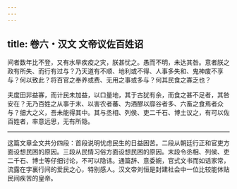 ```yaml
---
---
---
```

title: 卷六・汉文 文帝议佐百姓诏
---

间者数年比不登，又有水旱疾疫之灾，朕甚忧之。愚而不明，未达其咎。意者朕之政有所失、而行有过与？乃天道有不顺、地利或不得、人事多失和、鬼神废不享与？何以致此？将百官之奉养或费、无用之事或多与？何其民食之寡乏也？

夫度田非益寡，而计民未加益，以口量地，其于古犹有余，而食之甚不足者，其咎安在？无乃百姓之从事于末、以害农者蕃、为酒醪以靡谷者多、六畜之食焉者众与？细大之义，吾未能得其中。其与丞相、列侯、吏二千石、博土议之，有可以佐百姓者，率意远思，无有所隐。

----------------

这篇文章全文共分四段：首段说明忧虑民生的日益困苦。二段从朝廷行正和官吏方面设想民困的原因。三段从民情习俗方面设想民困的原因。末段令丞相、列侯、吏二千石、博士等仔细讨论，不可以隐讳。通篇辞、意委婉，官式文书而如话家常，流露在字裏行间的爱民之心，特别感人。汉文帝刘恒是封建社会中一位比较能体贴民间疾苦的皇帝。

